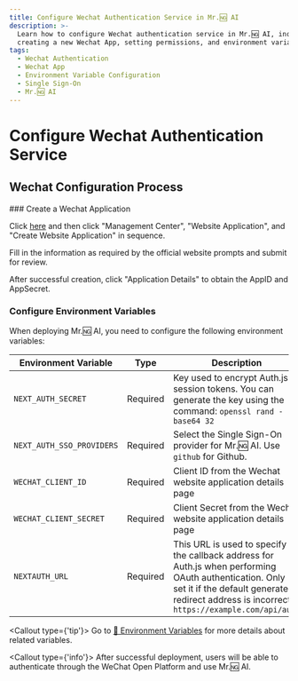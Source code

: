 ```yaml
---
title: Configure Wechat Authentication Service in Mr.🆖 AI
description: >-
  Learn how to configure Wechat authentication service in Mr.🆖 AI, including
  creating a new Wechat App, setting permissions, and environment variables.
tags:
  - Wechat Authentication
  - Wechat App
  - Environment Variable Configuration
  - Single Sign-On
  - Mr.🆖 AI
---
```


# Configure Wechat Authentication Service

## Wechat Configuration Process

<Steps>
  ### Create a Wechat Application

Click [here](https://open.weixin.qq.com/cgi-bin/index) and then click "Management Center", "Website Application", and "Create Website Application" in sequence.

Fill in the information as required by the official website prompts and submit for review.

After successful creation, click "Application Details" to obtain the AppID and AppSecret.

### Configure Environment Variables

When deploying Mr.🆖 AI, you need to configure the following environment variables:

| Environment Variable | Type | Description |
| --- | --- | --- |
| `NEXT_AUTH_SECRET` | Required | Key used to encrypt Auth.js session tokens. You can generate the key using the command: `openssl rand -base64 32` |
| `NEXT_AUTH_SSO_PROVIDERS` | Required | Select the Single Sign-On provider for Mr.🆖 AI. Use `github` for Github. |
| `WECHAT_CLIENT_ID` | Required | Client ID from the Wechat website application details page |
| `WECHAT_CLIENT_SECRET` | Required | Client Secret from the Wechat website application details page |
| `NEXTAUTH_URL` | Required | This URL is used to specify the callback address for Auth.js when performing OAuth authentication. Only set it if the default generated redirect address is incorrect. `https://example.com/api/auth` |

  <Callout type={'tip'}>
    Go to [📘 Environment Variables](/en/docs/self-hosting/environment-variables/auth#wechat) for more details about related variables.

</Callout>
</Steps>

<Callout type={'info'}>
  After successful deployment, users will be able to authenticate through the WeChat Open Platform
  and use Mr.🆖 AI.
</Callout>

